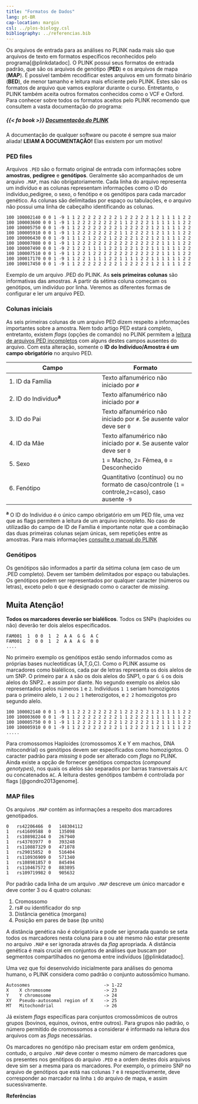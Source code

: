```yaml
---
title: "Formatos de Dados"
lang: pt-BR
cap-location: margin
csl: ../plos-biology.csl
bibliography: ../referencias.bib
---
```


Os arquivos de entrada para as análises no PLINK nada mais são que arquivos de texto em formatos específicos reconhecidos pelo programa[@plinkdatadoc]. O PLINK possui seus formatos de entrada padrão, que são os arquivos de genótipo (**PED**) e os arquivos de mapa (**MAP**). É possível também recodificar estes arquivos em um formato binário (**BED**), de menor tamanho e leitura mais eficiente pelo PLINK. Estes são os formatos de arquivo que vamos explorar durante o curso. Entretanto, o PLINK também aceita outros formatos conhecidos como o VCF e Oxford. Para conhecer sobre todos os formatos aceitos pelo PLINK recomendo que consultem a vasta documentação do programa:

::: {.callout-note appearance="minimal"}
##### {{< fa book >}} [Documentação do PLINK](https://www.cog-genomics.org/plink/1.9)

A documentação de qualquer software ou pacote é sempre sua maior aliada! **LEIAM A DOCUMENTAÇÃO!** Elas existem por um motivo!
:::

### PED files

Arquivos `.PED` são o formato original de entrada com informações sobre **amostras**, **pedigree** e **genótipos**. Geralmente são acompanhados de um arquivo `.MAP`, mas não obrigatoriamente. Cada linha do arquivo representa um indivíduo e as colunas representam informações como o ID do indivíduo,pedigree, o sexo, o fenótipo e os genótipos para cada marcador genético. As colunas são delimitadas por espaço ou tabulações, e o arquivo não possui uma linha de cabeçalho identificando as colunas.

```         
100 100002140 0 0 1 -9 1 1 2 2 2 2 2 2 2 2 1 2 2 2 2 2 1 2 1 1 1 1 2 2 
100 100003600 0 0 1 -9 1 1 2 2 2 2 2 2 2 2 1 1 2 2 2 2 1 1 1 1 1 1 2 2 
100 100005750 0 0 1 -9 1 1 2 2 2 2 2 2 2 2 1 2 2 2 2 2 1 2 1 1 1 1 2 2 
100 100005910 0 0 1 -9 1 1 2 2 2 2 2 2 2 2 1 1 2 2 2 2 1 2 1 1 1 1 2 2 
100 100006430 0 0 1 -9 1 1 1 2 1 2 2 2 1 2 2 2 2 1 2 2 1 2 1 1 1 1 2 2 
100 100007080 0 0 1 -9 1 1 2 2 2 2 2 2 2 2 2 2 2 2 2 2 2 2 1 1 1 1 2 2 
100 100007490 0 0 1 -9 2 1 2 2 1 1 1 1 2 2 1 2 2 1 2 2 1 1 1 1 1 1 2 2 
100 100007510 0 0 1 -9 1 1 2 2 1 2 2 2 2 2 2 2 2 2 2 2 2 2 1 1 1 1 2 2 
100 100017170 0 0 1 -9 1 1 2 2 1 1 1 1 2 2 1 1 1 1 2 2 1 1 1 1 1 1 2 2 
100 100017450 0 0 1 -9 1 1 2 2 2 2 2 2 2 2 1 2 2 2 2 2 1 2 1 1 1 1 2 2
```

::: column-margin
Exemplo de um arquivo .PED do PLINK. As **seis primeiras colunas** são informativas das amostras. A partir da sétima coluna começam os genótipos, um indivíduo por linha. Veremos as diferentes formas de configurar e ler um arquivo PED.
:::

### Colunas iniciais

As seis primeiras colunas de um arquivo PED dizem respeito a informações importantes sobre a amostra. Nem todo artigo PED estará completo, entretanto, existem *flags* (opções de comando) no PLINK permitem a [leitura de arquivos PED incompletos](https://www.cog-genomics.org/plink/1.9/input#plink_irreg) com alguns destes campos ausentes do arquivo. Com esta alteração, somente o **ID do Indivíduo/Amostra é um campo obrigatório** no arquivo PED.


| Campo               | Formato |
| --- | --- |
| 1.  ID da Família   | Texto alfanumérico não iniciado por ```#``` |
| 2.  ID do Indivíduo<sup><b>a</b></sup> | Texto alfanumérico não iniciado por ```#```|
| 3.  ID do Pai       | Texto alfanumérico não iniciado por ```#```. Se ausente valor deve ser ```0``` |
| 4.  ID da Mãe       | Texto alfanumérico não iniciado por ```#```. Se ausente valor deve ser ```0``` |
| 5.  Sexo            | ```1``` = Macho, ```2```= Fêmea, ```0``` = Desconhecido |
| 6.  Fenótipo        | Quantitativo (contínuo) ou no formato de caso/controle (```1``` = controle,```2```=caso), caso ausente ```-9``` |

::: column-margin
<sup><b>a</b></sup> O ID do Indivíduo é o único campo obrigatório em um PED file, uma vez que as flags permitem a leitura de um arquivo inconpleto. No caso de utilizadão do campo de ID de Família é importante notar que a combinação das duas primeiras colunas sejam únicas, sem repetições entre as amostras.
Para mais informações [consulte o manual do PLINK](https://www.cog-genomics.org/plink/1.9/formats#fam)
:::


### Genótipos

Os genótipos são informados a partir da sétima coluna (em caso de um .PED completo). Devem ser também delimitados por espaço ou tabulações. Os genótipos podem ser representados por qualquer caracter (números ou letras), exceto pelo `0` que é designado como o caracter de _missing_.

::: {.callout-caution}
## Muita Atenção!

**Todos os marcadores deverão ser bialélicos**. Todos os SNPs (haploides ou não) deverão ter dois alelos especificados. 

:::

```
FAM001  1  0 0  1  2  A A  G G  A C 
FAM001  2  0 0  1  2  A A  A G  0 0
....
```
::: column-margin
No primeiro exemplo os genótipos estão sendo informados como as próprias bases nucleotídicas (A,T,G,C). Como o PLINK assume os marcadores como bialélicos, cada par de letras representa os dois alelos de um SNP. O primeiro par `A A` são os dois alelos do SNP1, o par `G G` os dois alelos do SNP2.. e assim por diante. No segundo exemplo os alelos são representados pelos números `1` e `2`. Indivíduos `1 1` seriam homozigotos para o primeiro alelo, `1 2` ou `2 1` heterozigotos, e `2 2` homozigotos pro segundo alelo.
:::

```
100 100002140 0 0 1 -9 1 1 2 2 2 2 2 2 2 2 1 2 2 2 2 2 1 2 1 1 1 1 2 2 
100 100003600 0 0 1 -9 1 1 2 2 2 2 2 2 2 2 1 1 2 2 2 2 1 1 1 1 1 1 2 2 
100 100005750 0 0 1 -9 1 1 2 2 2 2 2 2 2 2 1 2 2 2 2 2 1 2 1 1 1 1 2 2 
100 100005910 0 0 1 -9 1 1 2 2 2 2 2 2 2 2 1 1 2 2 2 2 1 2 1 1 1 1 2 2
.....
```

Para cromossomos Haploides (cromossomos X e Y em machos, DNA mitocondrial) os genótipos devem ser especificados como homozigotos. O caracter padrão para _missing_ `0` pode ser alterado com _flags_ no PLINK. Ainda existe a opção de fornecer genótipos compactos (_compound genotypes_), nos quais os alelos são separados por barras transversais `A/C` ou concatenados `AC`. A leitura destes genótipos também é controlada por flags [@gondro2013genome]. 

### MAP files

Os arquivos `.MAP` contém as informações a respeito dos marcadores genotipados.

```
0	rs42206466	0	148304112
1	rs41609588	0	135098
1	rs108982244	0	267940
1	rs43703977	0	393248
1	rs110887329	0	471078
1	rs29015852	0	516404
1	rs110936909	0	571340
1	rs108981857	0	845494
1	rs110467572	0	883895
1	rs109719982	0	905632
```

Por padrão cada linha de um arquivo `.MAP` descreve um único marcador e deve conter 3 ou 4 quatro colunas:


1. Cromossomo
2. rs# ou identificador do snp
3. Distância genética (morgans)
4. Posição em pares de base (bp units)


A distância genética não é obrigatória e pode ser ignorada quando se seta todos os marcadores nesta coluna para `0` ou até mesmo não estar presente no arquivo `.MAP` e ser ignorada através da _flag_ apropriada. A distância genética é mais crucial em conjuntos de análises que buscam por segmentos compartilhados no genoma entre indivíduos [@plinkdatadoc]. 

Uma vez que foi desenvolvido inicialmente para análises do genoma humano, o PLINK considera como padrão o conjunto autossômico humano.

```
Autosomes                            -> 1-22
X    X chromosome                    -> 23
Y    Y chromosome                    -> 24
XY   Pseudo-autosomal region of X    -> 25
MT   Mitochondrial                   -> 26
```

Já existem _flags_ específicas para conjuntos cromossômicos de outros grupos (bovinos, equinos, ovinos, entre outros). Para grupos não padrão, o número permitido de cromossomos a considerar é informado na leitura dos arquivos com as _flags_ necessárias.

Os marcadores no genótipo não precisam estar em ordem genômica, contudo, o arquivo `.MAP` deve conter o mesmo número de marcadores que os presentes nos genótipos do arquivo `.PED` e a ordem destes dois arquivos deve sim ser a mesma para os marcadores. Por exemplo, o primeiro SNP no arquivo de genótipos que está nas colunas `7` e `8` respectivamente, deve corresponder ao marcador na linha `1` do arquivo de mapa, e assim sucessivamente. 


::: {#refs}
**Referências**
:::